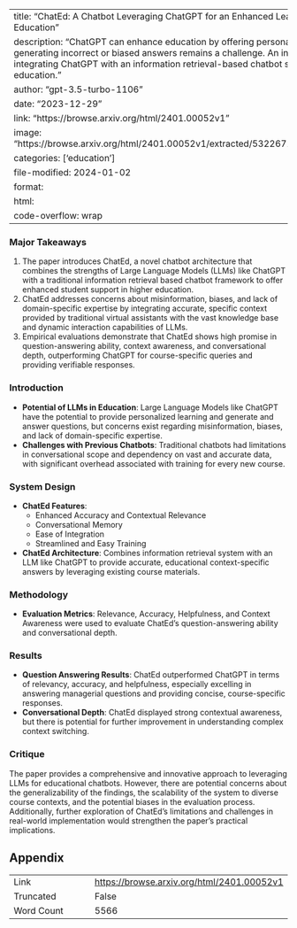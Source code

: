 
---
title: "ChatEd: A Chatbot Leveraging ChatGPT for an Enhanced Learning Experience in Higher Education"
description: "ChatGPT can enhance education by offering personalized assistance, but generating incorrect or biased answers remains a challenge. An innovative architecture integrating ChatGPT with an information retrieval-based chatbot shows promise in higher education."
author: "gpt-3.5-turbo-1106"
date: "2023-12-29"
link: "https://browse.arxiv.org/html/2401.00052v1"
image: "https://browse.arxiv.org/html/2401.00052v1/extracted/5322671/image/userInterface.png"
categories: ['education']
file-modified: 2024-01-02
format:
  html:
    code-overflow: wrap
---

### Major Takeaways
1. The paper introduces ChatEd, a novel chatbot architecture that combines the strengths of Large Language Models (LLMs) like ChatGPT with a traditional information retrieval based chatbot framework to offer enhanced student support in higher education.
2. ChatEd addresses concerns about misinformation, biases, and lack of domain-specific expertise by integrating accurate, specific context provided by traditional virtual assistants with the vast knowledge base and dynamic interaction capabilities of LLMs.
3. Empirical evaluations demonstrate that ChatEd shows high promise in question-answering ability, context awareness, and conversational depth, outperforming ChatGPT for course-specific queries and providing verifiable responses.

### Introduction
- **Potential of LLMs in Education**: Large Language Models like ChatGPT have the potential to provide personalized learning and generate and answer questions, but concerns exist regarding misinformation, biases, and lack of domain-specific expertise.
- **Challenges with Previous Chatbots**: Traditional chatbots had limitations in conversational scope and dependency on vast and accurate data, with significant overhead associated with training for every new course.

### System Design
- **ChatEd Features**: 
    - Enhanced Accuracy and Contextual Relevance
    - Conversational Memory
    - Ease of Integration
    - Streamlined and Easy Training
- **ChatEd Architecture**: Combines information retrieval system with an LLM like ChatGPT to provide accurate, educational context-specific answers by leveraging existing course materials.

### Methodology
- **Evaluation Metrics**: Relevance, Accuracy, Helpfulness, and Context Awareness were used to evaluate ChatEd's question-answering ability and conversational depth.

### Results
- **Question Answering Results**: ChatEd outperformed ChatGPT in terms of relevancy, accuracy, and helpfulness, especially excelling in answering managerial questions and providing concise, course-specific responses.
- **Conversational Depth**: ChatEd displayed strong contextual awareness, but there is potential for further improvement in understanding complex context switching.

### Critique
The paper provides a comprehensive and innovative approach to leveraging LLMs for educational chatbots. However, there are potential concerns about the generalizability of the findings, the scalability of the system to diverse course contexts, and the potential biases in the evaluation process. Additionally, further exploration of ChatEd's limitations and challenges in real-world implementation would strengthen the paper's practical implications.

## Appendix

|          |          |
|----------|----------|
| Link     | [https://browse.arxiv.org/html/2401.00052v1](https://browse.arxiv.org/html/2401.00052v1)       |
| Truncated       | False       |
| Word Count       | 5566       |